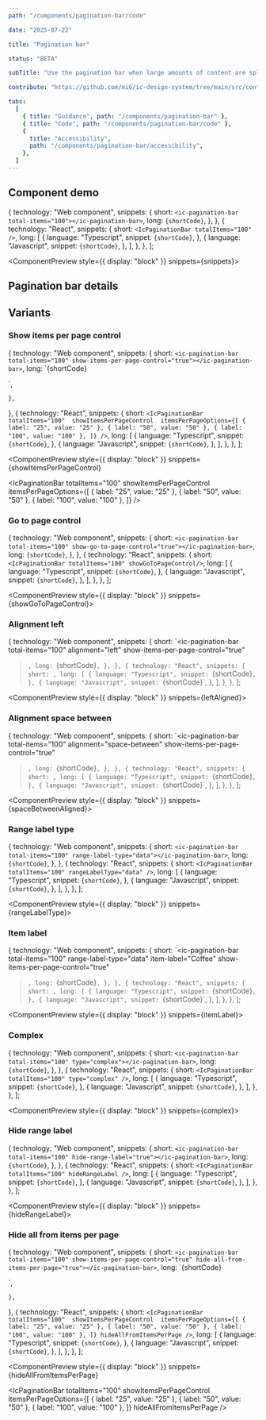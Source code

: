 ```yaml
---
path: "/components/pagination-bar/code"

date: "2025-07-22"

title: "Pagination bar"

status: "BETA"

subTitle: "Use the pagination bar when large amounts of content are split across multiple pages and various pagination options are required."

contribute: "https://github.com/mi6/ic-design-system/tree/main/src/content/structured/components/pagination-bar"

tabs:
  [
    { title: "Guidance", path: "/components/pagination-bar" },
    { title: "Code", path: "/components/pagination-bar/code" },
    {
      title: "Accessibility",
      path: "/components/pagination-bar/accessibility",
    },
  ]
---
```



## Component demo

  {
    technology: "Web component",
    snippets: {
      short: `<ic-pagination-bar total-items="100"></ic-pagination-bar>`,
      long: `{shortCode}`,
    },
  },
  {
    technology: "React",
    snippets: {
      short: `<IcPaginationBar totalItems="100" />`,
      long: [
        {
          language: "Typescript",
          snippet: `{shortCode}`,
        },
        {
          language: "Javascript",
          snippet: `{shortCode}`,
        },
      ],
    },
  },
];

<ComponentPreview style={{ display: "block" }} snippets={snippets}>
  <IcPaginationBar totalItems="100" />
</ComponentPreview>

## Pagination bar details

<ComponentDetails component="ic-pagination-bar" canary />

## Variants

### Show items per page control

  {
    technology: "Web component",
    snippets: {
      short: `<ic-pagination-bar total-items="100" show-items-per-page-control="true"></ic-pagination-bar>`,
      long: `{shortCode}
  <script>
    const paginationBar = document.querySelector("ic-pagination-bar");
    paginationBar.itemsPerPageOptions = [
      { label: "25", value: "25" },
      { label: "50", value: "50" },
      { label: "100", value: "100" },
    ];
  </script>`,
    },
  },
  {
    technology: "React",
    snippets: {
      short: `<IcPaginationBar 
      totalItems="100" 
      showItemsPerPageControl 
      itemsPerPageOptions={[
        { label: "25", value: "25" },
        { label: "50", value: "50" },
        { label: "100", value: "100" },
      ]}
    />`,
      long: [
        {
          language: "Typescript",
          snippet: `{shortCode}`,
        },
        {
          language: "Javascript",
          snippet: `{shortCode}`,
        },
      ],
    },
  },
];

<ComponentPreview
  style={{ display: "block" }}
  snippets={showItemsPerPageControl}
>
  <IcPaginationBar
    totalItems="100"
    showItemsPerPageControl
    itemsPerPageOptions={[
      { label: "25", value: "25" },
      { label: "50", value: "50" },
      { label: "100", value: "100" },
    ]}
  />
</ComponentPreview>

### Go to page control

  {
    technology: "Web component",
    snippets: {
      short: `<ic-pagination-bar total-items="100" show-go-to-page-control="true"></ic-pagination-bar>`,
      long: `{shortCode}`,
    },
  },
  {
    technology: "React",
    snippets: {
      short: `<IcPaginationBar totalItems="100" showGoToPageControl/>`,
      long: [
        {
          language: "Typescript",
          snippet: `{shortCode}`,
        },
        {
          language: "Javascript",
          snippet: `{shortCode}`,
        },
      ],
    },
  },
];

<ComponentPreview style={{ display: "block" }} snippets={showGoToPageControl}>
  <IcPaginationBar totalItems="100" showGoToPageControl />
</ComponentPreview>

### Alignment left

  {
    technology: "Web component",
    snippets: {
      short: `<ic-pagination-bar 
  total-items="100" 
  alignment="left"
  show-items-per-page-control="true" 
></ic-pagination-bar>`,
      long: `{shortCode}`,
    },
  },
  {
    technology: "React",
    snippets: {
      short: `<IcPaginationBar 
  totalItems="100" 
  alignment="left"
  showItemsPerPageControl 
/>`,
      long: [
        {
          language: "Typescript",
          snippet: `{shortCode}`,
        },
        {
          language: "Javascript",
          snippet: `{shortCode}`,
        },
      ],
    },
  },
];

<ComponentPreview style={{ display: "block" }} snippets={leftAligned}>
  <IcPaginationBar totalItems="100" alignment="left" showItemsPerPageControl />
</ComponentPreview>

### Alignment space between

  {
    technology: "Web component",
    snippets: {
      short: `<ic-pagination-bar 
  total-items="100" 
  alignment="space-between"
  show-items-per-page-control="true" 
></ic-pagination-bar>`,
      long: `{shortCode}`,
    },
  },
  {
    technology: "React",
    snippets: {
      short: `<IcPaginationBar 
  totalItems="100" 
  alignment="space-between"
  showItemsPerPageControl 
/>`,
      long: [
        {
          language: "Typescript",
          snippet: `{shortCode}`,
        },
        {
          language: "Javascript",
          snippet: `{shortCode}`,
        },
      ],
    },
  },
];

<ComponentPreview style={{ display: "block" }} snippets={spaceBetweenAligned}>
  <IcPaginationBar
    totalItems="100"
    alignment="space-between"
    showItemsPerPageControl
  />
</ComponentPreview>

### Range label type

  {
    technology: "Web component",
    snippets: {
      short: `<ic-pagination-bar total-items="100" range-label-type="data"></ic-pagination-bar>`,
      long: `{shortCode}`,
    },
  },
  {
    technology: "React",
    snippets: {
      short: `<IcPaginationBar totalItems="100" rangeLabelType="data" />`,
      long: [
        {
          language: "Typescript",
          snippet: `{shortCode}`,
        },
        {
          language: "Javascript",
          snippet: `{shortCode}`,
        },
      ],
    },
  },
];

<ComponentPreview style={{ display: "block" }} snippets={rangeLabelType}>
  <IcPaginationBar totalItems="100" rangeLabelType="data" />
</ComponentPreview>

### Item label

  {
    technology: "Web component",
    snippets: {
      short: `<ic-pagination-bar 
  total-items="100" 
  range-label-type="data" 
  item-label="Coffee"
  show-items-per-page-control="true"
></ic-pagination-bar>`,
      long: `{shortCode}`,
    },
  },
  {
    technology: "React",
    snippets: {
      short: `<IcPaginationBar 
  totalItems="100" 
  rangeLabelType="data" 
  itemLabel="Coffee"
  showItemsPerPageControl
/>`,
      long: [
        {
          language: "Typescript",
          snippet: `{shortCode}`,
        },
        {
          language: "Javascript",
          snippet: `{shortCode}`,
        },
      ],
    },
  },
];

<ComponentPreview style={{ display: "block" }} snippets={itemLabel}>
  <IcPaginationBar
    totalItems="100"
    rangeLabelType="data"
    item-label="Coffee"
    showItemsPerPageControl
  />
</ComponentPreview>

### Complex

  {
    technology: "Web component",
    snippets: {
      short: `<ic-pagination-bar total-items="100" type="complex"></ic-pagination-bar>`,
      long: `{shortCode}`,
    },
  },
  {
    technology: "React",
    snippets: {
      short: `<IcPaginationBar totalItems="100" type="complex" />`,
      long: [
        {
          language: "Typescript",
          snippet: `{shortCode}`,
        },
        {
          language: "Javascript",
          snippet: `{shortCode}`,
        },
      ],
    },
  },
];

<ComponentPreview style={{ display: "block" }} snippets={complex}>
  <IcPaginationBar totalItems="100" type="complex" />
</ComponentPreview>

### Hide range label

  {
    technology: "Web component",
    snippets: {
      short: `<ic-pagination-bar total-items="100" hide-range-label="true"></ic-pagination-bar>`,
      long: `{shortCode}`,
    },
  },
  {
    technology: "React",
    snippets: {
      short: `<IcPaginationBar totalItems="100" hideRangeLabel />`,
      long: [
        {
          language: "Typescript",
          snippet: `{shortCode}`,
        },
        {
          language: "Javascript",
          snippet: `{shortCode}`,
        },
      ],
    },
  },
];

<ComponentPreview style={{ display: "block" }} snippets={hideRangeLabel}>
  <IcPaginationBar totalItems="100" hideRangeLabel />
</ComponentPreview>

### Hide all from items per page

  {
    technology: "Web component",
    snippets: {
      short: `<ic-pagination-bar total-items="100" show-items-per-page-control="true" hide-all-from-items-per-page="true"></ic-pagination-bar>`,
      long: `{shortCode}
  <script>
    const paginationBar = document.querySelector("ic-pagination-bar");
    paginationBar.itemsPerPageOptions = [
      { label: "25", value: "25" },
      { label: "50", value: "50" },
      { label: "100", value: "100" },
    ];
  </script>`,
    },
  },
  {
    technology: "React",
    snippets: {
      short: `<IcPaginationBar 
      totalItems="100" 
      showItemsPerPageControl 
      itemsPerPageOptions={[
        { label: "25", value: "25" },
        { label: "50", value: "50" },
        { label: "100", value: "100" },
      ]}
      hideAllFromItemsPerPage
    />`,
      long: [
        {
          language: "Typescript",
          snippet: `{shortCode}`,
        },
        {
          language: "Javascript",
          snippet: `{shortCode}`,
        },
      ],
    },
  },
];

<ComponentPreview
  style={{ display: "block" }}
  snippets={hideAllFromItemsPerPage}
>
  <IcPaginationBar
    totalItems="100"
    showItemsPerPageControl
    itemsPerPageOptions={[
      { label: "25", value: "25" },
      { label: "50", value: "50" },
      { label: "100", value: "100" },
    ]}
    hideAllFromItemsPerPage
  />
</ComponentPreview>
